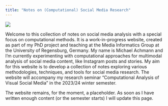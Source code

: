 ```yaml
---
title: "Notes on (Computational) Social Media Research"
---
```


![](images/banner.png)

Welcome to this collection of notes on social media analysis with a special focus on computational methods. It is a work-in-progress website, created as part of my PhD project and teaching at the Media Informatics Group at the University of Regensburg, Germany. My name is Michael Achmann and I’m currently experimenting with computational approaches for multimodal analysis of social media content, like Instagram posts and stories. My aim for this website is to develop a collection of notes exploring various methodologies, techniques, and tools for social media research. The website will accompany my research seminar “Computational Analysis of Visual Social Media” in the 2023/24 winter semester.

The website remains, for the moment, a placeholder. As soon as I have written enough content (or the semester starts) I will update this page.

